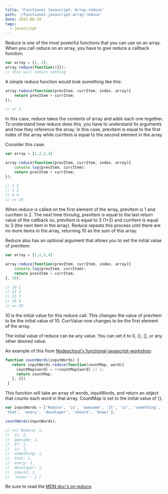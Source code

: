 ```yaml
---
title: 'Functional Javascript: Array.reduce'
path: '/functional-javascript-array-reduce'
date: 2015-08-29
tags:
  - javascript
---
```


Reduce is one of the most powerful functions that you can use on an array. When you
call reduce on an array, you have to give reduce a callback function.

```js
var array = [1, 2];
array.reduce(function(){});
// this will return nothing
```

A simple reduce function would look something like this:

```js
array.reduce(function(prevItem, currItem, index, array){
    return prevItem + currItem;
});

// => 3
```

In this case, reduce takes the contents of array and adds each one
together. To understand how reduce does this, you have to understand its arguments and how they reference the array. In this case, prevItem is equal to the first
index of the array while currItem is equal to the second element in the array.

Consider this case:

```js
var array = [1,2,3,4]

array.reduce(function(prevItem, currItem, index, array){
    console.log(prevItem, currItem);
    return prevItem + currItem;
});

// 1 2
// 3 3
// 6 4
// => 10
```

When reduce is called on the first element of the array, prevItem is 1 and currItem is 2.
The next time throuhg, prevItem is equal to the last return value of the callback so,
prevItem is equal to 3 (1+2) and currItem is equal to 3 (the next item in the array).
Reduce repeats this process until there are no more items in the array, returning 10 as
the sum of this array.

Reduce also has an optional argument that allows you to set the initial value of
prevItem:

```js
var array = [1,2,3,4]

array.reduce(function(prevItem, currItem, index, array){
    console.log(prevItem, currItem);
    return prevItem + currItem;
}, 10);

// 10 1
// 11 2
// 13 3
// 16 4
// => 20
```

10 is the initial value for this reduce call. This changes the value of prevItem to
be the initial value of 10. CurrValue now changes to be the first element of the
array.

The initial value of reduce can be any value. You can set it to 0, {}, [], or any other desired value.

An example of this from [Nodeschool's functional-javascript-workshop](https://github.com/timoxley/functional-javascript-workshop):

```js
function countWords(inputWords) {
   return inputWords.reduce(function(countMap, word){
     countMap[word] = ++countMap[word] || 1;
     return countMap;
   }, {})
 }
```

This function will take an array of words, inputWords, and return an object that counts each
word in that array. CountMap is set to the initial value of {}.

```js
var inputWords = ['Reduce', 'is', 'awesome', 'It', 'is', 'something',
'that', 'every', 'developer', 'should', 'know!'];

countWords(inputWords);

// =>{ Reduce: 1,
//  is: 2,
//  awesome: 1,
//  It: 1,
//  is: 1,
//  something: 1,
//  that: 1,
//  every: 1,
//  developer: 1,
//  should: 1,
//  'know!': 1 }
```

Be sure to read the [MDN doc's on reduce](https://developer.mozilla.org/en-US/docs/Web/JavaScript/Reference/Global_Objects/Array/Reduce).
